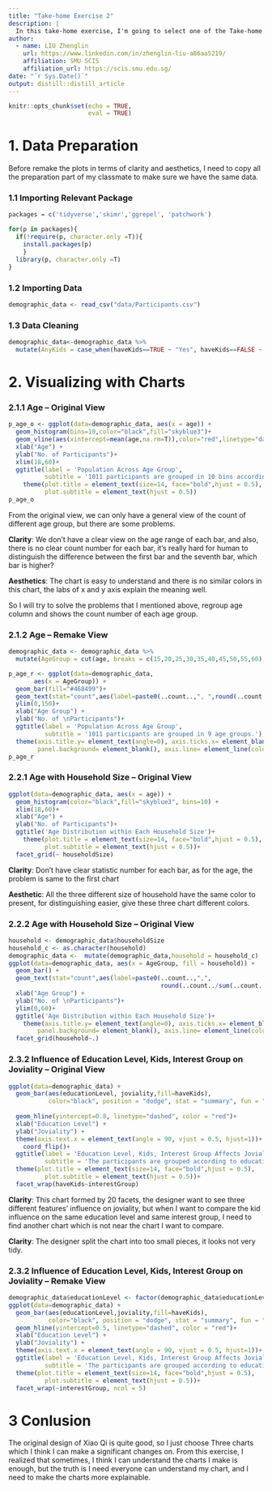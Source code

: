 ```yaml
---
title: "Take-home Exercise 2"
description: |
  In this take-home exercise, I'm going to select one of the Take-home Exercise 1 prepared by my classmate, Lee Xiao Qi, critic the submission in terms of clarity and aesthetics and remake the original design by using the data visualisation principles and best practice you had learned in Lesson 1 and 2.
author:
  - name: LIU Zhenglin
    url: https://www.linkedin.com/in/zhenglin-liu-a86aa5219/
    affiliation: SMU SCIS
    affiliation_url: https://scis.smu.edu.sg/
date: "`r Sys.Date()`"
output: distill::distill_article
---
```


```r
knitr::opts_chunk$set(echo = TRUE,
                      eval = TRUE)
```

# 1. Data Preparation 
Before remake the plots in terms of clarity and aesthetics, I need to copy all the preparation part of my classmate to make sure we have the same data. 

### 1.1 Importing Relevant Package
```r
packages = c('tidyverse','skimr','ggrepel', 'patchwork')

for(p in packages){
  if(!require(p, character.only =T)){
    install.packages(p)
    }
  library(p, character.only =T)
}
```

### 1.2 Importing Data
```r
demographic_data <- read_csv("data/Participants.csv")
```

### 1.3 Data Cleaning
```r
demographic_data<-demographic_data %>%
  mutate(AnyKids = case_when(haveKids==TRUE ~ "Yes", haveKids==FALSE ~ "No"))
```

# 2. Visualizing with Charts

### 2.1.1 Age -- Original View

```r
p_age_o <- ggplot(data=demographic_data, aes(x = age)) +
  geom_histogram(bins=10,color="black",fill="skyblue3")+
  geom_vline(aes(xintercept=mean(age,na.rm=T)),color="red",linetype="dashed",size=1)+
  xlab("Age") + 
  ylab("No. of Participants")+
  xlim(18,60)+
  ggtitle(label = 'Population Across Age Group',
          subtitle = '1011 participants are grouped in 10 bins according to their age.')+
    theme(plot.title = element_text(size=14, face="bold",hjust = 0.5),
          plot.subtitle = element_text(hjust = 0.5))
p_age_o
```

From the original view, we can only have a general view of the count of different age group, but there are some problems. 

**Clarity**: We don't have a clear view on the age range of each bar, and also, there is no clear count number for each bar, it's really hard for human to distinguish the difference between the first bar and the seventh bar, which bar is higher?

**Aesthetics**: The chart is easy to understand and there is no similar colors in this chart, the labs of x and y axis explain the meaning well. 

So I will try to solve the problems that I mentioned above, regroup age column and shows the count number of each age group.

### 2.1.2 Age -- Remake View
```r
demographic_data <- demographic_data %>%
  mutate(AgeGroup = cut(age, breaks = c(15,20,25,30,35,40,45,50,55,60)))
```

```r
p_age_r <- ggplot(data=demographic_data, 
       aes(x = AgeGroup)) +
  geom_bar(fill="#468499")+
  geom_text(stat="count",aes(label=paste0(..count..,", ",round(..count../sum(..count..)*100,1),"%")),vjust=-1, size = 3, colour = "red")+
  ylim(0,150)+
  xlab("Age Group") + 
  ylab("No. of \nParticipants")+
  ggtitle(label = 'Population Across Age Group',
          subtitle = '1011 participants are grouped in 9 age groups.') +
  theme(axis.title.y= element_text(angle=0), axis.ticks.x= element_blank(),
        panel.background= element_blank(), axis.line= element_line(color= 'grey'))
p_age_r
```

### 2.2.1 Age with Household Size -- Original View
```r
ggplot(data=demographic_data, aes(x = age)) +
  geom_histogram(color="black",fill="skyblue3", bins=10) + 
  xlim(18,60)+
  xlab("Age") + 
  ylab("No. of Participants")+
  ggtitle('Age Distribution within Each Household Size')+
    theme(plot.title = element_text(size=14, face="bold",hjust = 0.5),
          plot.subtitle = element_text(hjust = 0.5))+
  facet_grid(~ householdSize)
```

**Clarity**: Don't have clear statistic number for each bar, as for the age, the problem is same to the first chart

**Aesthetic**: All the three different size of household have the same color to present, for distinguishing easier, give these three chart different colors. 

### 2.2.2 Age with Household Size -- Original View
```r
household <- demographic_data$householdSize
household_c <- as.character(household)
demographic_data <-  mutate(demographic_data,household = household_c)
ggplot(data=demographic_data, aes(x = AgeGroup, fill = household)) +
  geom_bar() + 
  geom_text(stat="count",aes(label=paste0(..count..,",", 
                                          round(..count../sum(..count..)*100,1),"%")),vjust=-1, size = 2)+
  xlab("Age Group") + 
  ylab("No. of \nParticipants")+
  ylim(0,60)+
  ggtitle('Age Distribution within Each Household Size')+
    theme(axis.title.y= element_text(angle=0), axis.ticks.x= element_blank(),
        panel.background= element_blank(), axis.line= element_line(color= 'grey'))+
  facet_grid(household~.)
```


### 2.3.2 Influence of Education Level, Kids, Interest Group on Joviality -- Original View

```r
ggplot(data=demographic_data) + 
  geom_bar(aes(educationLevel, joviality,fill=haveKids), 
           color="black", position = "dodge", stat = "summary", fun = "median")+
  
  geom_hline(yintercept=0.8, linetype="dashed", color = "red")+
  xlab("Education Level") + 
  ylab("Joviality") +
  theme(axis.text.x = element_text(angle = 90, vjust = 0.5, hjust=1))+
    coord_flip()+
  ggtitle(label = 'Education Level, Kids, Interest Group Affects Joviality?',
          subtitle = 'The participants are grouped according to education level, if they have kids and which interest group they joined.')+
  theme(plot.title = element_text(size=14, face="bold",hjust = 0.5),
          plot.subtitle = element_text(hjust = 0.5))+
  facet_wrap(haveKids~interestGroup)
```

**Clarity**: This chart formed by 20 facets, the designer want to see three different features' influence on joviality, but when I want to compare the kid influence on the same education level and same interest group, I need to find another chart which is not near the chart I want to compare.  

**Clarity**: The designer split the chart into too small pieces, it looks not very tidy.

### 2.3.2 Influence of Education Level, Kids, Interest Group on Joviality -- Remake View

```r
demographic_data$educationLevel <- factor(demographic_data$educationLevel, levels = c("Low", "HighSchoolOrCollege", "Bachelors", "Graduate"))
ggplot(data=demographic_data) + 
  geom_bar(aes(educationLevel,joviality,fill=haveKids), 
           color="black", position = "dodge", stat = "summary", fun = "mean")+
  geom_hline(yintercept=0.5, linetype="dashed", color = "red")+
  xlab("Education Level") + 
  ylab("Joviality") +
  theme(axis.text.x = element_text(angle = 90, vjust = 0.5, hjust=1))+
  ggtitle(label = 'Education Level, Kids, Interest Group Affects Joviality?',
          subtitle = 'The participants are grouped according to education level, if they have kids and which interest group they joined.')+
  theme(plot.title = element_text(size=14, face="bold",hjust = 0.5),
          plot.subtitle = element_text(hjust = 0.5))+
  facet_wrap(~interestGroup, ncol = 5)
```

# 3 Conlusion

The original design of Xiao Qi is quite good, so I just choose Three charts which I think I can make a significant changes on. 
From this exercise, I realized that sometimes, I think I can understand the charts I make is enough, but the truth is I need everyone can understand my chart, and I need to make the charts more explainable.  
